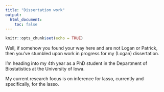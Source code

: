 ```yaml
---
title: "Dissertation work"
output: 
  html_document:
    toc: false
---
```


```r
knitr::opts_chunk$set(echo = TRUE)
```

Well, if somehow you found your way here and are not Logan or Patrick, then you've stumbled upon work in progress for my (Logan) dissertation.

I'm heading into my 4th year as a PhD student in the Department of Biostatistics at the University of Iowa.

My current research focus is on inference for lasso, currently and specifically, for the lasso.
